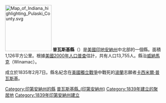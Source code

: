 {{Otheruses|普瓦斯基縣|subject=美國印地安納州的一個縣|other=同名的縣}}
[[File:Map_of_Indiana_highlighting_Pulaski_County.svg|150px]]
'''普瓦斯基縣'''（{{lang-en|Pulaski County}}）是[[美國|美國]][[印地安納州|印地安納州]]中北部的一個縣。面積1,126平方公里。根據[[美國2000年人口普查|美國2000年人口普查]]估計，共有人口13,755人。縣治[[威納馬克_(印地安納州)|威納馬克]]（Winamac）。

成立於1835年2月7日。縣名紀念在[[美國獨立戰爭|美國獨立戰爭]]中戰死的[[波蘭|波蘭]]志願者[[卡西米爾·普瓦斯基|卡西米爾·普瓦斯基]]。

{{印第安納州}}
{{普瓦斯基縣 (印地安納州)}}
{{Authority control}}

{{DEFAULTSORT:Pulaski County}}
[[Category:印第安納州的縣|Category:印第安納州的縣]]
[[Category:普瓦斯基縣_(印第安納州)|]]
[[Category:1839年建立的聚居地|Category:1839年建立的聚居地]]
[[Category:1839年印第安納州建立|Category:1839年印第安納州建立]]